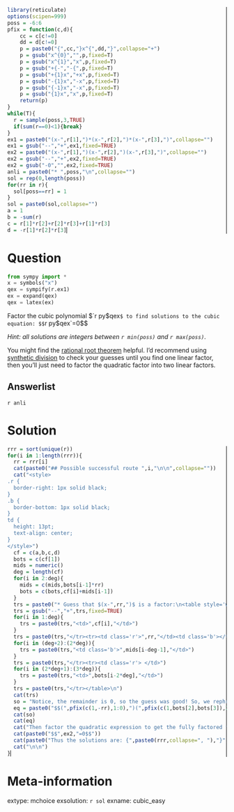 ```r
library(reticulate)
options(scipen=999)
poss = -6:6
pfix = function(c,d){
    cc = c[c!=0]
    dd = d[c!=0]
    p = paste0("{",cc,"}x^{",dd,"}",collapse="+")
    p = gsub("x^{0}","",p,fixed=T)
    p = gsub("x^{1}","x",p,fixed=T)
    p = gsub("+{-","-{",p,fixed=T)
    p = gsub("+{1}x","+x",p,fixed=T)
    p = gsub("-{1}x","-x",p,fixed=T)
    p = gsub("{-1}x","-x",p,fixed=T)
    p = gsub("{1}x","x",p,fixed=T)
    return(p)
}
while(T){
  r = sample(poss,3,TRUE)
  if(sum(r==0)<1){break}
}
ex1 = paste0("(x-",r[1],")*(x-",r[2],")*(x-",r[3],")",collapse="")
ex1 = gsub("--","+",ex1,fixed=TRUE)
ex2 = paste0("(x-",r[1],")(x-",r[2],")(x-",r[3],")",collapse="")
ex2 = gsub("--","+",ex2,fixed=TRUE)
ex2 = gsub("-0","",ex2,fixed=TRUE)
anli = paste0("* ",poss,"\n",collapse="")
sol = rep(0,length(poss))
for(rr in r){
  sol[poss==rr] = 1
}
sol = paste0(sol,collapse="")
a = 1
b = -sum(r)
c = r[1]*r[2]+r[2]*r[3]+r[1]*r[3]
d = -r[1]*r[2]*r[3]
```


Question
========

```python
from sympy import *
x = symbols("x")
qex = sympify(r.ex1)
ex = expand(qex)
qex = latex(ex)
```

Factor the cubic polynomial $`r py$qex`$ to find solutions to the cubic equation:
$$`r py$qex`=0$$

*Hint: all solutions are integers between `r min(poss)` and `r max(poss)`*.

You might find the [rational root theorem](https://en.wikipedia.org/wiki/Rational_root_theorem) helpful. I'd recommend using [synthetic division](https://en.wikipedia.org/wiki/Synthetic_division) to check your guesses until you find one linear factor, then you'll just need to factor the quadratic factor into two linear factors.

Answerlist
-------
`r anli`


Solution
========

<style>
.r {
  border-right: 1px solid black;
}
.b {
  border-bottom: 1px solid black;
}
td {
  height: 13pt;
  text-align: center;
}
</style>

```r
rrr = sort(unique(r))
for(i in 1:length(rrr)){
  rr = rrr[i]
  cat(paste0("## Possible successful route ",i,"\n\n",collapse=""))
  cat("<style>
.r {
  border-right: 1px solid black;
}
.b {
  border-bottom: 1px solid black;
}
td {
  height: 13pt;
  text-align: center;
}
</style>")
  cf = c(a,b,c,d)
  bots = c(cf[1])
  mids = numeric()
  deg = length(cf)
  for(i in 2:deg){
    mids = c(mids,bots[i-1]*rr)
    bots = c(bots,cf[i]+mids[i-1])
  }
  trs = paste0("* Guess that $(x-",rr,")$ is a factor:\n<table style='width:50%'><tr><td class='r'></td>",collapse="")
  trs = gsub("--","+",trs,fixed=TRUE)
  for(i in 1:deg){
    trs = paste0(trs,"<td>",cf[i],"</td>")
  }
  trs = paste0(trs,"</tr><tr><td class='r'>",rr,"</td><td class='b'></td>")
  for(i in (deg+2):(2*deg)){
    trs = paste0(trs,"<td class='b'>",mids[i-deg-1],"</td>")
  }
  trs = paste0(trs,"</tr><tr><td class='r'> </td>")
  for(i in (2*deg+1):(3*deg)){
    trs = paste0(trs,"<td>",bots[i-2*deg],"</td>")
  }
  trs = paste0(trs,"</tr></table>\n")
  cat(trs)
  so = "Notice, the remainder is 0, so the guess was good! So, we rephrase the original equation into a semi-factored form."
  eq = paste0("$$(",pfix(c(1,-rr),1:0),")(",pfix(c(1,bots[2],bots[3]),2:0),")=0$$",collapse="")
  cat(so)
  cat(eq)
  cat("Then factor the quadratic expression to get the fully factored form of the equation.")
  cat(paste0("$$",ex2,"=0$$"))
  cat(paste0("Thus the solutions are: {",paste0(rrr,collapse=", "),"}"))
  cat("\n\n")
}
```

<style>
.r {
  border-right: 1px solid black;
}
.b {
  border-bottom: 1px solid black;
}
td {
  height: 13pt;
  text-align: center;
}
</style>



Meta-information
============
extype: mchoice
exsolution: `r sol`
exname: cubic_easy